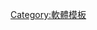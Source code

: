 <noinclude>
{{noteTA
|G1=IT
|1=zh-cn:智能书签; zh-tw:智慧書籤;
|2=zh-cn:增量查找; zh-tw:遞增搜尋;
}}
</noinclude>{{Navbox with collapsible sections
|name  = 网页浏览器
|title = [[网页浏览器]]
|state = autocollapse
|bodyclass=hlist
|selected={{{1|}}}
|above = 
*[[網頁瀏覽器比較|比較]]
*[[網頁瀏覽器列表|列表]]
*[[網頁瀏覽器時間線|時間線]]
*[[網頁瀏覽器的使用分布|使用率]]
*[[:Category:網頁瀏覽器|分類]]

|group1 = 
|state1 = off
|list1 =
{{Navbox subgroup
|group1 = 特點
|list1 = 
*[[广告拦截]]
*{{le|增强浏览|Augmented browsing}}
*[[書籤 (瀏覽器)|書籤]]
**[[小书签]]
**{{le|火狐浏览器功能|Features of Firefox#Live bookmarks|即时书签}}
**{{le|智能书签|Smart Bookmarks}}
*[[瀏覽器擴充功能]]
*{{le|浏览器安全|Browser security}}
*{{le|浏览器同步器|Browser synchronizer}}
**{{le|浏览器同步器比较|Comparison of browser synchronizers|比较}}
*[[Cookie]]
*[[下载管理器]]
*[[Favicon]]
*{{le|增量查找|Incremental search}}
*[[插件]]
*[[无痕浏览]]
*[[分頁 (GUI)|分頁]]
*{{le|通用编辑按钮|Universal Edit Button}}

|group2 = 網頁標準
|list2 = 
*[[网页标准计划|Acid測試]]
*[[HTML]]
**[[HTML5]]
*[[層疊樣式表|CSS]]
*[[可縮放向量圖形|SVG]]
*[[XHTML]]
*[[WebGL]]
*[[JavaScript]]
*[[数学置标语言]]

|group3 = 协议
|list3 =
*[[超文本传输协议]]
*[[超文本传输安全协议]]
*[[在线证书状态协议]]
*[[SPDY]]
*[[傳輸層安全性協定]]
*[[WebSocket]]
*[[网络代理自动发现协议]]

|group4 = 相關主題
|list4 = 
*[[BrowserChoice.eu]]
*[[证书吊销列表]]
*{{le|iLoo|iLoo}}
*[[网络套件]]
*{{le|浏览器中间人攻击|Man-in-the-browser}}
*{{le|移动端网页|Mobile Web}}
*[[离线浏览]]
*[[代理自动配置]]
*[[Pwn2Own]]
*[[丰富互联网应用程序]]
*{{le|指定网站浏览器|Site-specific browser}}
*[[控件]]
*[[万维网]]
*[[XML]]
}}

|group2 = -{zh-cn:[[计算机]];zh-hant:[[電腦]];}-平台
|state2 = autocollapse
|abbr2 = desktop
|list2 =
 {{Navbox subgroup|evenodd=swap
 |groupstyle = width:10em;text-align: left;background-color: #d6d6fb;
 |liststyle = width:auto;

 |group1 = [[Blink]]排版引擎
 |list1 =
*[[Chromium]]
** [[Google Chrome]]
** [[科摩多龙安全浏览器]]
** [[Avast Secure Browser]]
** [[SuperBird]]
** [[SRWare Iron]]
** [[Catalina Citrio]]
** [[CocCoc Corom]]
** [[Naver Whale]]
** [[Microsoft Edge]]
* [[Brave (网页浏览器)|Brave]]
* [[Vivaldi (瀏覽器)|Vivaldi]]
* [[Opera電腦瀏覽器|Opera]]<small>（15～）</small>
* [[Yandex Browser]]
* [[Torch]]
* [[CCleaner Browser]]
* [[Catsxp]]
* [[Coowon]]
* [[Orbitum]]
* <s>[[PlayFree]]</s>
* <s>[[Beamrise]]</s>
* [[BlackHawk]]
* [[uCoz  Uran]]
* [[Ortigra Titanium]]
* [[HiddenReflex EpicPrivacy]]
* <s>[[Baidu Spark]]</s>
* <s>[[红芯瀏覽器]]</s>
* <s>[[七星瀏覽器]]</s>
* <s>[[Jutao Caimao]]</s>
* <s>[[Rambler Nichrome]]</s>
* <s>[[Ishenyou 265gChrome]]</s>

|group2 = [[WebKit]]排版引擎
 |list2 = 
* [[Safari]]
* [[Konqueror]]
* [[Epiphany]]<small>（2.28～）</small>
* [[ICab]]<small>（4.0～）</small>
* <s>[[OmniWeb]]<small>（4.0～）</small></s>
* [[ABrowse]]</s>
* <s>[[Uzbl]]</s>
* [[Falkon]]
* [[Dooble]]
* [[Midori]]
* <s>[[Rekonq]]</s>
* [[SkyKruzer]]</s>
* <s>[[Arora]]</s>
* <s>[[Flock]]</s>
* <s>[[Shiira]]</s>

 |group3 = [[Gecko]]排版引擎
 |list3 =
* [[Firefox]]
** <s>[[Cyberfox]]</s>
** [[Waterfox]]
** [[IceWeasel]]
** [[GNU IceCat]]
** [[Comodo IceDragon]]
* <s>[[Galeon]]</s>
* [[K-Meleon]]
* <s>[[SwiftWeasel]]</s>
* <s>[[XB Browser]]</s>
* [[SeaMonkey]]
* [[蒼月瀏覽器|PaleMoon]]<small>（26～）</small>
* <s>[[网景 (浏览器)|Netscape]]</s>
* <s>[[Camino]]</s>
* <s>[[Beonex Communicator]]</s>

 |group4 = [[Trident (排版引擎)|Trident]]排版引擎
 |list4 = 
* [[Internet Explorer]]
* <s>[[GreenBrowser]]</s>
* [[SlimBrowser]]
* [[2345王牌瀏覽器]]
* [[MyIE]]
* [[KKman]]
* [[PCMan|PCMan Combo]]
* <s>[[MSN Explorer]]</s>
* <s>[[WebbIE]]</s>
* <s>[[MenuBox]]</s>
* [[Crazy Browser]]</s>
* [[Deepnet Explorer]]
* [[GOSURF]]
* <s>[[iRider]]</s>
* <s>[[mxie]]</s>
* <s>[[NeoPlanet]]</s>
* <s>[[AOL Explorer]]</s>
* <s>[[Deepnet Explorer]]</s>
* <s>[[NeoPlanet]]</s>
* <s>[[NetCaptor]]</s>
* <s>[[MediaBrowser]]</s>
* <s>[[SpaceTime]]</s>
* <s>[[UltraBrowser]]</s>

| group5 = 混合排版引擎
| list5 =
* [[Sleipnir]]
* [[Lunascape]]
* [[獵豹浏览器]]
* [[淘寶浏览器]]
* [[爱帆浏览器]]
* [[枫树浏览器]]
* [[太陽花瀏覽器]]
* [[世界之窗浏览器]]
* [[360极速浏览器]]
* [[搜狗浏览器]]<small>（2.0～）</small>
* [[傲游浏览器]]<small>（3.0～）</small>
* [[QQ浏览器]]<small>（5.0～）</small>

 |group6 = 其他排版引擎
 |list6 = 
*[[NetSurf]]
*<s>[[abaco (web browser)|abaco]]</s>
*<s>[[Amaya]]</s>
*<s>[[KidZui]]</s>
*<s>[[Charon]]</s>
*<s>[[Dillo]]</s>
*<s>[[Gazelle (web browser)|Gazelle]]</s>
*<s>[[IBM Watson Explorer]]</s>
*<s>{{le|Arachne|Arachne (web browser)}}</s>
*<s>[[Arena_(瀏覽器)|Arena]]</s>
*<s>[[IBM Home Page Reader]]</s>
*<s>[[IBrowse]]</s>
*<s>[[Mosaic]]</s>
*<s>{{le|Mothra|Mothra (web browser)}}</s>
*<s>[[NetPositive]]</s>

 |group7 = 純文字排版引擎
 |list7 = 
*<s>[[ELinks]]</s>
*[[Links]]
*[[Lynx]]
*[[W3m]]
*<s>[[Emacs/W3]]</s>
*<s>[[Line Mode Browser]]</s>
*<s>[[Net-Tamer]]</s>
 }}

|group3 = -{zh-cn:[[移动设备|移动]];zh-hant:[[行動裝置|行動]];}-平台
|state3 = autocollapse
|abbr3 = mobile
|list3 = {{Navbox subgroup|evenodd=swap
 |groupstyle = width:10em;text-align: left;background-color: #d6d6fb;
 |liststyle = width:auto;

 |group1 = [[Blink]]排版引擎
 |list1 =
*[[Chromium]]
** [[Google Chrome]]
** [[Avast Secure Browser]]
** [[三星瀏覽器]]
** {{le|Amazon Silk}}
** [[Naver Whale]]
** [[Microsoft Edge]]
* [[Brave (网页浏览器)|Brave]]
* [[Vivaldi (瀏覽器)|Vivaldi]]
* [[Opera手機瀏覽器|Opera]]
* [[Yandex Browser]]
* <s>[[Android|Android瀏覽器]]</s>

 |group2 = [[WebKit]]排版引擎
 |list2 = 
*[[Safari]]
*[[Konqueror]]
*[[海豚浏览器]]
*[[S60 web browser]]
*<s>[[:en:Steel (web browser)|Steel]]</s>
*<s>[[BOLT]]</s>
*[[Firefox for iOS]]
*[[Naver Whale|Naver Whale for iOS]]
*[[Via浏览器]]

 |group3 =[[Gecko]]排版引擎
 |list3 =
*[[Firefox]]
*[[Waterfox]]
*<s>[[MicroB]]</s>
*<s>[[Minimo]]</s>

 |group4 = [[Trident (排版引擎)|Trident]]排版引擎
 |list4 =
*[[UC浏览器]]
*[[傲游云浏览器]]
*<s>[[Internet Explorer Mobile]]</s>

 |group5 = 其他
 |list5 = 
*<s>[[Blazer (web browser)|Blazer]]</s>
*[[ibisBrowser]]
*[[NetFront]]
*[[Obigo Browser]]
*<s>[[Skweezer]]</s>
*<s>[[Skyfire (web browser)|Skyfire]]</s>
*<s>[[Teashark]]</s>
*<s>[[ThunderHawk (web browser)|ThunderHawk]]</s>
*[[uZard Web]]
*<s>[[Vision Mobile Browser|Vision]]</s>
*<s>[[WinWAP]]</s>
*{{link-ja|Smooz}}
*<s>[[Galio]]</s>
*<s>[[Deepfish]]</s>
*<s>[[Iris浏览器]]</s>
 }}

|group4 = [[電視機]]和-{zh-cn:[[电子游戏机]];zh-hk:[[電子遊戲機]];zh-tw:[[電子遊樂器]];}-
|state4 = autocollapse
|abbr4 = tv
|list4 = {{Navbox subgroup|evenodd=swap
 |groupstyle = width:10em;text-align: left;background-color: #d6d6fb;
 |liststyle = width:auto;

 |group1 = [[Gecko]]排版引擎
 |list1 = 
*<s>[[Kylo (web browser)|Kylo]]</s>

 |group2 = [[Presto]]排版引擎
 |list2 =
*[[Internet Channel]]
*[[Opera設備瀏覽器]]
*[[Nintendo 3DS Internet Browser]]

 |group3 = [[WebKit]]排版引擎
 |list3 = 
*<s>[[Google TV]]</s>
*[[NetFront]]
*[[Steam]]

 |group4 = 其他
 |list4 =
*<s>[[MSN TV]]</s>
*<s>[[Galio]]</s>
}}

|below = <s>刪除線格式</s>為停止開發的項目
}}<noinclude>

[[Category:軟體模板]]
</noinclude>